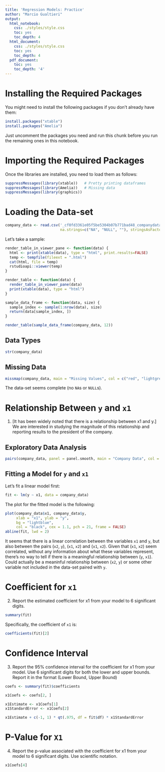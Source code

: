 ```yaml
---
title: 'Regression Models: Practice'
author: "Marcio Gualtieri"
output:
  html_notebook:
    css: ./styles/style.css
    toc: yes
    toc_depth: 4
  html_document:
    css: ./styles/style.css
    toc: yes
    toc_depth: 4
  pdf_document:
    toc: yes
    toc_depth: '4'
---
```


# Installing the Required Packages

You might need to install the following packages if you don't already have them:

```r
install.packages("xtable")
install.packages("Amelia")
```

Just uncomment the packages you need and run this chunk before you run the remaining ones in this notebook.

# Importing the Required Packages

Once the libraries are installed, you need to load them as follows:

```r
suppressMessages(library(xtable))   # Pretty printing dataframes
suppressMessages(library(Amelia))   # Missing data
suppressMessages(library(graphics))
```

# Loading the Data-set

```r
company_data <- read.csv('_cf0fd3361e05f5be5304b07b771bad48_companydata.csv',
                         na.strings=c("NA", "NULL", ""), stringsAsFactors = F)
```

Let's take a sample:

```r
render_table_in_viewer_pane <- function(data) {
  html <- print(xtable(data), type = "html", print.results=FALSE)
  temp <- tempfile(fileext = ".html")
  cat(html, file = temp)
  rstudioapi::viewer(temp)
}

render_table <- function(data) {
  render_table_in_viewer_pane(data)
  print(xtable(data), type = "html")
}

sample_data_frame <- function(data, size) {
  sample_index <- sample(1:nrow(data), size)
  return(data[sample_index, ])
}

render_table(sample_data_frame(company_data, 12))
```

## Data Types

```r
str(company_data)
```

## Missing Data

```r
missmap(company_data, main = "Missing Values", col = c("red", "lightgrey"))
```

The data-set seems complete (no `NA`s or `NULL`s).

# Relationship Between `y` and `x1`

1. [It has been widely noted that there is a relationship between x1 and y.] We are interested in studying the magnitude of this relationship and reporting results to the president of the company.

## Exploratory Data Analysis

```r
pairs(company_data, panel = panel.smooth, main = "Company Data", col = "light blue") 
``` 

## Fitting a Model for `y` and `x1`

Let's fit a linear model first:

```r
fit <- lm(y ~ x1, data = company_data)
```

The plot for the fitted model is the following:

```r
plot(company_data$x1, company_data$y,  
     xlab = "x1", ylab = "y", 
     bg = "lightblue", 
     col = "black", cex = 1.1, pch = 21, frame = FALSE)
abline(fit, lwd = 2)
```

It seems that there is a linear correlation between the variables `x1` and `y`, but also between the pairs (`x2`, `y`), (`x1`, `x2`) and (`x1`, `x2`). Given that (`x1`, `x2`) seem correlated, without any information about what these variables represent, there's no way to tell if there is a meaningful relationship between (`y`, `x1`). Could actually be a meaninful relationship between (`x2`, `y`) or some other variable not included in the data-set paired with `y`.


# Coefficient for `x1`

2. Report the estimated coefficient for x1 from your model to 6 significant digits.

```r
summary(fit)
```

Specifically, the coefficient of `x1` is:

```r
coefficients(fit)[2]
```

# Confidence Interval

3. Report the 95% confidence interval for the coefficient for x1 from your model. Use 6 significant digits for both the lower and upper bounds. Report it in the format (Lower Bound, Upper Bound)

```r
coefs <- summary(fit)$coefficients

x1Coefs <- coefs[2, ]

x1Estimate <- x1Coefs[1]
x1StandardError <- x1Coefs[2]

x1Estimate + c(-1, 1) * qt(.975, df = fit$df) * x1StandardError
```

# P-Value for `X1`

4. Report the p-value associated with the coefficient for x1 from your model to 6 significant digits. Use scientific notation.

```r
x1Coefs[4]
```

